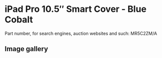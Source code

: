 # iPad Pro 10.5″ Smart Cover - Blue Cobalt

Part number, for search engines, auction websites and such: MR5C2ZM/A

## Image gallery

<div style={{ width: "768px" }}>
  <GalleryComponent
    images={[
      {
        original: "/everysource/MR5C2",
        thumbnail: "/everypreview/MR5C2",
      },
      {
        original: "/everysource/MR5C2_AV1_GOLD",
        thumbnail: "/everypreview/MR5C2_AV1_GOLD",
      },
      {
        original: "/everysource/MR5C2_AV1_ROSEGOLD",
        thumbnail: "/everypreview/MR5C2_AV1_ROSEGOLD",
      },
      {
        original: "/everysource/MR5C2_AV1_SILVER",
        thumbnail: "/everypreview/MR5C2_AV1_SILVER",
      },
      {
        original: "/everysource/MR5C2_AV1_SPACE_GRAY",
        thumbnail: "/everypreview/MR5C2_AV1_SPACE_GRAY",
      },
      {
        original: "/everysource/MR5C2_AV2",
        thumbnail: "/everypreview/MR5C2_AV2",
      },
      {
        original: "/everysource/MR5C2_AV3",
        thumbnail: "/everypreview/MR5C2_AV3",
      }
    ]}
  />
</div>